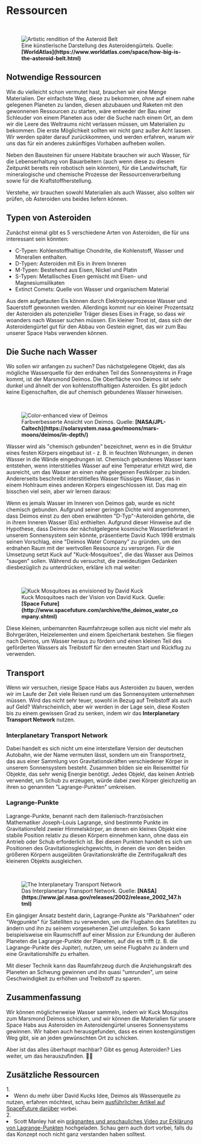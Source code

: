
# Ressourcen

<ReadingTime duration="7" />
<AudioPlayer ident="resources" />

<br/>
<figure>
<Image src={require(".//../../../resources/images/asteroidbelt.png")} alt="Artistic rendition of the Asteroid Belt" />
<figcaption style={{ color: "rgb(156, 156, 156)", fontSize: "14px", marginTop: "2px" }}>Eine künstlerische Darstellung des Asteroidengürtels. Quelle: <strong>[WorldAtlas](https://www.worldatlas.com/space/how-big-is-the-asteroid-belt.html)</strong></figcaption>
</figure>

## Notwendige Ressourcen
Wie du vielleicht schon vermutet hast, brauchen wir eine Menge Materialien. Der einfachste Weg, diese zu bekommen, ohne auf einem nahe gelegenen Planeten zu landen, diesen abzubauen und Raketen mit den gewonnenen Ressourcen zu starten, wäre entweder der Bau einer Schleuder von einem Planeten aus oder die Suche nach einem Ort, an dem wir die Leere des Weltraums nicht verlassen müssen, um Materialien zu bekommen. Die erste Möglichkeit sollten wir nicht ganz außer Acht lassen. Wir werden später darauf zurückkommen, und werden erfahren, warum wir uns das für ein anderes zukünftiges Vorhaben aufheben wollen.

Neben den Bausteinen für unsere Habitate brauchen wir auch Wasser, für die Lebenserhaltung von Bauarbeitern (auch wenn diese zu diesem Zeitpunkt bereits rein robotisch sein könnten), für die Landwirtschaft, für mineralogische und chemische Prozesse der Ressourcenverarbeitung sowie für die Kraftstoffherstellung.

Verstehe, wir brauchen sowohl Materialien als auch Wasser, also sollten wir prüfen, ob Asteroiden uns beides liefern können.

## Typen von Asteroiden
Zunächst einmal gibt es 5 verschiedene Arten von Asteroiden, die für uns interessant sein könnten:

- C-Typen: Kohlenstoffhaltige Chondrite, die Kohlenstoff, Wasser und Mineralien enthalten.
- D-Typen: Asteroiden mit Eis in ihrem Inneren
- M-Typen: Bestehend aus Eisen, Nickel und Platin
- S-Typen: Metallisches Eisen gemischt mit Eisen- und Magnesiumsilikaten
- Extinct Comets: Quelle von Wasser und organischem Material

Aus dem aufgetauten Eis können durch Elektrolyseprozesse Wasser und Sauerstoff gewonnen werden. Allerdings kommt nur ein kleiner Prozentsatz der Asteroiden als potenzieller Träger dieses Eises in Frage, so dass wir woanders nach Wasser suchen müssen. Ein kleiner Trost ist, dass sich der Asteroidengürtel gut für den Abbau von Gestein eignet, das wir zum Bau unserer Space Habs verwenden können.

## Die Suche nach Wasser
Wo sollen wir anfangen zu suchen? Das nächstgelegene Objekt, das als mögliche Wasserquelle für den erdnahen Teil des Sonnensystems in Frage kommt, ist der Marsmond Deimos. Die Oberfläche von Deimos ist sehr dunkel und ähnelt der von kohlenstoffhaltigen Asteroiden. Es gibt jedoch keine Eigenschaften, die auf chemisch gebundenes Wasser hinweisen. 

<br/>
<figure>
<Image src={require(".//../../../resources/images/deimos.png")} alt="Color-enhanced view of Deimos" />
<figcaption style={{ color: "rgb(156, 156, 156)", fontSize: "14px", marginTop: "2px" }}>Farbverbesserte Ansicht von Deimos. Quelle: <strong>[NASA/JPL-Caltech](https://solarsystem.nasa.gov/moons/mars-moons/deimos/in-depth/)</strong></figcaption>
</figure>

Wasser wird als "chemisch gebunden" bezeichnet, wenn es in die Struktur eines festen Körpers eingebaut ist - z. B. in feuchten Wohnungen, in denen Wasser in die Wände eingedrungen ist. Chemisch gebundenes Wasser kann entstehen, wenn interstitielles Wasser auf eine Temperatur erhitzt wird, die ausreicht, um das Wasser an einen nahe gelegenen Festkörper zu binden. Andererseits beschreibt interstitielles Wasser flüssiges Wasser, das in einem Hohlraum eines anderen Körpers eingeschlossen ist. Das mag ein bisschen viel sein, aber wir lernen daraus:

Wenn es jemals Wasser im Inneren von Deimos gab, wurde es nicht chemisch gebunden. Aufgrund seiner geringen Dichte wird angenommen, dass Deimos einst zu den oben erwähnten "D-Typ"-Asteroiden gehörte, die in ihrem Inneren Wasser (Eis) enthielten. Aufgrund dieser Hinweise auf die Hypothese, dass Deimos der nächstgelegene kosmische Wasserlieferant in unserem Sonnensystem sein könnte, präsentierte David Kuch 1998 erstmals seinen Vorschlag, eine "Deimos Water Company" zu gründen, um den erdnahen Raum mit der wertvollen Ressource zu versorgen. Für die Umsetzung setzt Kuck auf "Kuck-Mosquitoes", die das Wasser aus Deimos "saugen" sollen. Während du versuchst, die zweideutigen Gedanken diesbezüglich zu unterdrücken, erkläre ich mal weiter:

<br/>
<figure>
<Image src={require(".//../../../resources/images/deimosdrill.png")} alt="Kuck Mosquitoes as envisioned by  David Kuck" />
<figcaption style={{ color: "rgb(156, 156, 156)", fontSize: "14px", marginTop: "2px" }}>Kuck Mosquitoes nach der Vision von David Kuck. Quelle: <strong>[Space Future](http://www.spacefuture.com/archive/the_deimos_water_company.shtml)</strong></figcaption>
</figure>

Diese kleinen, unbemannten Raumfahrzeuge sollen aus nicht viel mehr als Bohrgeräten, Heizelementen und einem Speichertank bestehen. Sie fliegen nach Deimos, um Wasser heraus zu fördern und einen kleinen Teil des geförderten Wassers als Treibstoff für den erneuten Start und Rückflug zu verwenden.

## Transport
Wenn wir versuchen, riesige Space Habs aus Asteroiden zu bauen, werden wir im Laufe der Zeit viele Reisen rund um das Sonnensystem unternehmen müssen. Wird das nicht sehr teuer, sowohl in Bezug auf Treibstoff als auch auf Geld? Wahrscheinlich, aber wir werden in der Lage sein, diese Kosten bis zu einem gewissen Grad zu senken, indem wir das <strong>Interplanetary Transport Network</strong> nutzen.

### Interplanetary Transport Network

Dabei handelt es sich nicht um eine interstellare Version der deutschen Autobahn, wie der Name vermuten lässt, sondern um ein Transportnetz, das aus einer Sammlung von Gravitationskräften verschiedener Körper in unserem Sonnensystem besteht. Zusammen bilden sie ein Reisemittel für Objekte, das sehr wenig Energie benötigt. Jedes Objekt, das keinen Antrieb verwendet, um Schub zu erzeugen, würde dabei zwei Körper gleichzeitig an ihren so genannten "Lagrange-Punkten" umkreisen. 

### Lagrange-Punkte
Lagrange-Punkte, benannt nach dem italienisch-französischen Mathematiker Joseph-Louis Lagrange, sind bestimmte Punkte im Gravitationsfeld zweier Himmelskörper, an denen ein kleines Objekt eine stabile Position relativ zu diesen Körpern einnehmen kann, ohne dass ein Antrieb oder Schub erforderlich ist. Bei diesen Punkten handelt es sich um Positionen des Gravitationsgleichgewichts, in denen die von den beiden größeren Körpern ausgeübten Gravitationskräfte die Zentrifugalkraft des kleineren Objekts ausgleichen.

<br/>
<figure>
<Image src={require(".//../../../resources/images/itn.png")} alt="The Interplanetary Transport Network" />
<figcaption style={{ color: "rgb(156, 156, 156)", fontSize: "14px", marginTop: "2px" }}>Das Interplanetary Transport Network. Quelle: <strong>[NASA](https://www.jpl.nasa.gov/releases/2002/release_2002_147.html)</strong></figcaption>
</figure>

Ein gängiger Ansatz besteht darin, Lagrange-Punkte als "Parkbahnen" oder "Wegpunkte" für Satelliten zu verwenden, um die Flugbahn des Satelliten zu ändern und ihn zu seinem vorgesehenen Ziel umzuleiten. So kann beispielsweise ein Raumschiff auf einer Mission zur Erkundung der äußeren Planeten die Lagrange-Punkte der Planeten, auf die es trifft (z. B. die Lagrange-Punkte des Jupiter), nutzen, um seine Flugbahn zu ändern und eine Gravitationshilfe zu erhalten. 

Mit dieser Technik kann das Raumfahrzeug durch die Anziehungskraft des Planeten an Schwung gewinnen und ihn quasi "umrunden", um seine Geschwindigkeit zu erhöhen und Treibstoff zu sparen.

## Zusammenfassung
Wir können möglicherweise Wasser sammeln, indem wir Kuck Mosquitos zum Marsmond Deimos schicken, und wir können die Materialien für unsere Space Habs aus Asteroiden im Asteroidengürtel unseres Sonnensystems gewinnen. Wir haben auch herausgefunden, dass es einen kostengünstigen Weg gibt, sie an jeden gewünschten Ort zu schicken. 

Aber ist das alles überhaupt machbar? Gibt es genug Asteroiden? Lies weiter, um das herauszufinden. 💁‍♂️


<SaveArticleSection article="space-habitats-potential"/>

## Zusätzliche Ressourcen
<AdditionalResources>
  <div>
    <span>1. </span><li>Wenn du mehr über David Kucks Idee, Deimos als Wasserquelle zu nutzen, erfahren möchtest, schau beim <a href="https://spacefuture.com/archive/the_deimos_water_company.shtml" target="_blank">ausführlicher Artikel auf SpaceFuture darüber</a> vorbei.</li>
  </div>
<div>
    <span>2. </span><li>Scott Manley hat ein <a href="https://www.youtube.com/watch?v=7PHvDj4TDfM" target="_blank">prägnantes und anschauliches Video zur Erklärung von Lagrange-Punkten</a> hochgeladen. Schau gern auch dort vorbei, falls du das Konzept noch nicht ganz verstanden haben solltest.</li>
  </div>
</AdditionalResources>


<Analytics />